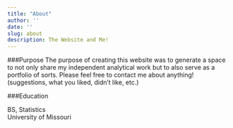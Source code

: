 ```yaml
---
title: "About"
author: ''
date: ''
slug: about
description: The Website and Me!
---
```

###Purpose
The purpose of creating this website was to generate a space to not only share my independent analytical work but to also serve as a portfolio of sorts.  Please feel free to contact me about anything! (suggestions, what you liked, didn't like, etc.) 

###Education

BS, Statistics  
University of Missouri  

